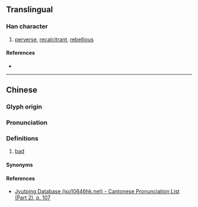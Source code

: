 {{character info}}
==Translingual==

===Han character===
{{Han char|rn=61|rad=心|as=06|sn=9|four=94090|canj=POD|ids=⿰忄休}}

# [[perverse]], [[recalcitrant]], [[rebellious]]

====References====
* {{Han ref|kx=0384.220|dkj=10564|dj=0715.050|hdz=42296.060|uh=6058|ud=24664|bh=CECF|bd=52943}}

----

==Chinese==
{{zh-forms}}

===Glyph origin===
{{Han etym}}

===Pronunciation===
{{zh-pron
|m=qiū
|c=jau1
|w=1qieu
|mc=y
|oc=y
}}

===Definitions===
{{zh-hanzi}}

# {{lb|zh|Wu}} [[bad]]

====Synonyms====
{{zh-dial|壞}}

====References====
* [http://www.iso10646hk.net/jp/document/download.jsp Jyutping Database (iso10646hk.net) - Cantonese Pronunciation List (Part 2), p. 107]